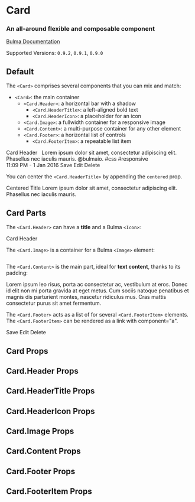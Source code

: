 


<Meta title="Components/Card" component={Card} />

# Card

### An all-around flexible and composable component

[Bulma Documentation](https://bulma.io/documentation/components/card/)

Supported Versions: `0.9.2`, `0.9.1`, `0.9.0`

## Default

The `<Card>` comprises several components that you can mix and match:

- `<Card>`: the main container
  - `<Card.Header>`: a horizontal bar with a shadow
    - `<Card.HeaderTitle>`: a left-aligned bold text
    - `<Card.HeaderIcon>`: a placeholder for an icon
  - `<Card.Image>`: a fullwidth container for a responsive image
  - `<Card.Content>`: a multi-purpose container for any other element
  - `<Card.Footer>`: a horizontal list of controls
    - `<Card.FooterItem>`: a repeatable list item

<Canvas>
  <Story name="Default">
    <div style={{ maxWidth: '300px', margin: '0 auto' }}>
      <Card>
        <Card.Header>
          <Card.HeaderTitle>
            Card Header
          </Card.HeaderTitle>
          <Card.HeaderIcon component="a">
            <Icon>
              <FontAwesomeIcon icon={faAngleDown} />
            </Icon>
          </Card.HeaderIcon>
        </Card.Header>
        <Card.Image>
          <Image ratio="4by3">
            <Image.Content src="https://bulma.io/images/placeholders/1280x960.png" alt="Placeholder image" />
          </Image>
        </Card.Image>
        <Card.Content>
          <Media>
            <Media.Left>
              <Image size="48x48">
                <Image.Content src="https://bulma.io/images/placeholders/96x96.png" alt="Placeholder image" />
              </Image>
            </Media.Left>
            <Media.Content>
              <Title size="4">John Smith</Title>
              <Title size="6" subtitle>@johnsmith</Title>
            </Media.Content>
          </Media>
          <Content>
            Lorem ipsum dolor sit amet, consectetur adipiscing elit. Phasellus nec iaculis mauris. <a>@bulmaio</a>. <a>#css</a> <a>#responsive</a>
            <br />
            <time dateTime="2016-1-1">11:09 PM - 1 Jan 2016</time>
          </Content>
        </Card.Content>
        <Card.Footer>
          <Card.FooterItem>Save</Card.FooterItem>
          <Card.FooterItem>Edit</Card.FooterItem>
          <Card.FooterItem>Delete</Card.FooterItem>
        </Card.Footer>
      </Card>
    </div>
  </Story>
</Canvas>

You can center the `<Card.HeaderTitle>` by appending the `centered` prop.

<Canvas>
  <Story name="Header title center">
    <div style={{ maxWidth: '300px', margin: '0 auto' }}>
      <Card>
        <Card.Header>
          <Card.HeaderTitle centered>
            Centered Title
          </Card.HeaderTitle>
        </Card.Header>
        <Card.Content>
          <Content>
            Lorem ipsum dolor sit amet, consectetur adipiscing elit. Phasellus nec iaculis mauris.
          </Content>
        </Card.Content>
      </Card>
    </div>
  </Story>
</Canvas>

## Card Parts

The `<Card.Header>` can have a **title** and a Bulma `<Icon>`:

<Canvas>
  <Story name="Card Header">
    <div style={{ maxWidth: '300px', margin: '0 auto' }}>
      <Card>
        <Card.Header>
          <Card.HeaderTitle>
            Card Header
          </Card.HeaderTitle>
          <Card.HeaderIcon>
            <Icon>
              <FontAwesomeIcon icon={faAngleDown} />
            </Icon>
          </Card.HeaderIcon>
        </Card.Header>
      </Card>
    </div>
  </Story>
</Canvas>

The `<Card.Image>` is a container for a Bulma `<Image>` element:

<Canvas>
  <Story name="Card Image">
    <div style={{ maxWidth: '300px', margin: '0 auto' }}>
      <Card>
        <Card.Image>
          <Image ratio="4by3">
            <Image.Content src="https://bulma.io/images/placeholders/1280x960.png" alt="Placeholder image" />
          </Image>
        </Card.Image>
      </Card>
    </div>
  </Story>
</Canvas>

The `<Card.Content>` is the main part, ideal for **text content**, thanks to its padding:

<Canvas>
  <Story name="Card Content">
    <div style={{ maxWidth: '300px', margin: '0 auto' }}>
      <Card>
        <Card.Content>
          <Content>
            Lorem ipsum leo risus, porta ac consectetur ac, vestibulum at eros. Donec id elit non mi porta gravida at eget metus. Cum sociis natoque penatibus et magnis dis parturient montes, nascetur ridiculus mus. Cras mattis consectetur purus sit amet fermentum.
          </Content>
        </Card.Content>
      </Card>
    </div>
  </Story>
</Canvas>

The `<Card.Footer>` acts as a list of for several `<Card.FooterItem>` elements. The `<Card.FooterItem>` can be rendered as a link with component="a".

<Canvas>
  <Story name="Card Footer">
    <div style={{ maxWidth: '300px', margin: '0 auto' }}>
      <Card>
        <Card.Footer>
          <Card.FooterItem component="a">Save</Card.FooterItem>
          <Card.FooterItem component="a">Edit</Card.FooterItem>
          <Card.FooterItem component="a">Delete</Card.FooterItem>
        </Card.Footer>
      </Card>
    </div>
  </Story>
</Canvas>

## Card Props

<ArgsTable of={Card} />

## Card.Header Props

<ArgsTable of={Card.Header} />

## Card.HeaderTitle Props

<ArgsTable of={Card.HeaderTitle} />

## Card.HeaderIcon Props

<ArgsTable of={Card.HeaderIcon} />

## Card.Image Props

<ArgsTable of={Card.Image} />

## Card.Content Props

<ArgsTable of={Card.Content} />

## Card.Footer Props

<ArgsTable of={Card.Footer} />

## Card.FooterItem Props

<ArgsTable of={Card.FooterItem} />
